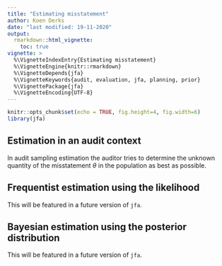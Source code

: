 ```yaml
---
title: "Estimating misstatement"
author: Koen Derks
date: "last modified: 19-11-2020"
output: 
  rmarkdown::html_vignette:
    toc: true
vignette: >
  %\VignetteIndexEntry{Estimating misstatement}
  %\VignetteEngine{knitr::rmarkdown}
  %\VignetteDepends{jfa}
  %\VignetteKeywords{audit, evaluation, jfa, planning, prior}
  %\VignettePackage{jfa}
  %\VignetteEncoding{UTF-8}
---
```


```r
knitr::opts_chunk$set(echo = TRUE, fig.height=4, fig.width=6)
library(jfa)
```

## Estimation in an audit context

In audit sampling estimation the auditor tries to determine the unknown quantity of the misstatement $\theta$ in the population as best as possible. 

## Frequentist estimation using the likelihood

This will be featured in a future version of `jfa`.

## Bayesian estimation using the posterior distribution

This will be featured in a future version of `jfa`.
